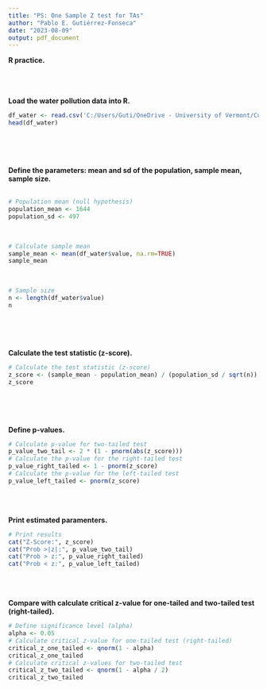 ```yaml
---
title: "PS: One Sample Z test for TAs"
author: "Pablo E. Gutiérrez-Fonseca"
date: "2023-08-09"
output: pdf_document
---
```


**R practice.<br />**
<br />  
<br /> 

**Load the water pollution data into R.<br />** 
```r
df_water <- read.csv('C:/Users/Guti/OneDrive - University of Vermont/Curriculum/07_ Cursos/NR-2400/Problem set_ M6 One Sample Z-test/water pollution.csv')
head(df_water)
```
<br />
<br />
<br />


**Define the parameters: mean and sd of the population, sample mean, sample size.<br />**
<br />
```r
# Population mean (null hypothesis)
population_mean <- 1644
population_sd <- 497
```
<br />
```r
# Calculate sample mean
sample_mean <- mean(df_water$value, na.rm=TRUE)
sample_mean
```
<br />
```r
# Sample size
n <- length(df_water$value)
n
```
<br />
<br />
<br />


**Calculate the test statistic (z-score).**
```r
# Calculate the test statistic (z-score)
z_score <- (sample_mean - population_mean) / (population_sd / sqrt(n))
z_score
```
<br />
<br />
<br />

**Define p-values.**<br />
```r
# Calculate p-value for two-tailed test
p_value_two_tail <- 2 * (1 - pnorm(abs(z_score)))
# Calculate the p-value for the right-tailed test
p_value_right_tailed <- 1 - pnorm(z_score)
# Calculate the p-value for the left-tailed test
p_value_left_tailed <- pnorm(z_score)
```
<br />
<br />


**Print estimated paramenters.**<br />
```r
# Print results
cat("Z-Score:", z_score)
cat("Prob >|z|:", p_value_two_tail)
cat("Prob > z:", p_value_right_tailed)
cat("Prob < z:", p_value_left_tailed)
```
<br />
<br />

**Compare with calculate critical z-value for one-tailed and two-tailed test (right-tailed).**
```r
# Define significance level (alpha)
alpha <- 0.05
# Calculate critical z-value for one-tailed test (right-tailed)
critical_z_one_tailed <- qnorm(1 - alpha)
critical_z_one_tailed
# Calculate critical z-values for two-tailed test
critical_z_two_tailed <- qnorm(1 - alpha / 2)
critical_z_two_tailed
```
<br />
<br />
<br />

